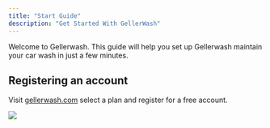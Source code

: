```yaml
---
title: "Start Guide"
description: "Get Started With GellerWash"
---
```


Welcome to Gellerwash. This guide will help you set up Gellerwash maintain your car wash in just a few minutes.

## Registering an account
Visit <a href="https://gellerwash.com/#pricing" target="_blank">gellerwash.com</a>   select a plan and register for a free account.

<Frame>
  <img src="/images/plan-selector.png" />
</Frame>